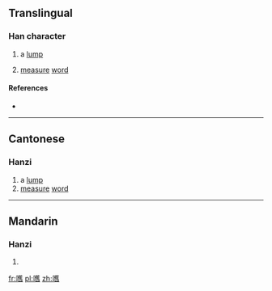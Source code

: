 ==Translingual==

===Han character===
{{Han char|rn=30|rad=口|as=18|sn=21|four=|canj=口廿人X (RTOX)|ids=⿰[[口]][[舊]]}}

# {{context|Cantonese|lang=mul}} a [[lump]]
# [[measure]] [[word]]

====References====
* {{Han ref|kx=0214.280|hdz=10705.150|uh=56BF|ud=22207}}

----

==Cantonese==

===Hanzi===
{{yue-hanzi|jyut=[[gau6]]|y=gau6}}

# a [[lump]]
# [[measure]] [[word]]

----

==Mandarin==

===Hanzi===
{{cmn-hanzi|pin=[[huò]] ([[huo4]])|wg=huo<sup>4</sup>}}

# {{defn|lang=cmn|sort=口18}}

[[fr:嚿]]
[[pl:嚿]]
[[zh:嚿]]